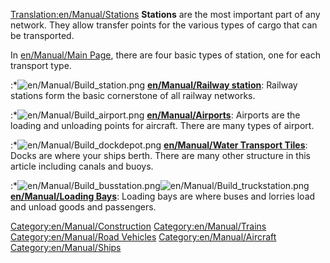 [[Translation:en/Manual/Stations]]
'''Stations''' are the most important part of any network. They allow transfer points for the various types of cargo that can be transported.

In [[en/Manual/Main Page]], there are four basic types of station, one for each transport type.

:*[[File:en/Manual/Build station.png]] '''[[en/Manual/Railway station]]''': Railway stations form the basic cornerstone of all railway networks.
:*[[File:en/Manual/Build airport.png]] '''[[en/Manual/Airports]]''': Airports are the loading and unloading points for aircraft. There are many types of airport.
:*[[File:en/Manual/Build dockdepot.png]] '''[[en/Manual/Water Transport Tiles]]''': Docks are where your ships berth. There are many other structure in this article including canals and buoys.
:*[[File:en/Manual/Build busstation.png]][[File:en/Manual/Build truckstation.png]] '''[[en/Manual/Loading Bays]]''': Loading bays are where buses and lorries load and unload goods and passengers.

[[Category:en/Manual/Construction]]
[[Category:en/Manual/Trains]]
[[Category:en/Manual/Road Vehicles]]
[[Category:en/Manual/Aircraft]]
[[Category:en/Manual/Ships]]